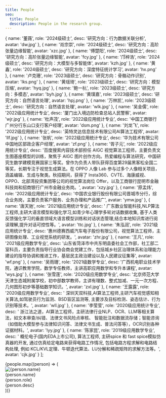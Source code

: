 ```yaml
---
title: People
seo:
  title: People
  description: People in the research group.
---
```


  {
    name: '董薇',
    role: '2024级硕士',
    desc: '研究方向：行为数据关联分析',
    avatar: 'dw.jpg'
  },
  {
    name: '肖宗崇',
    role: '2024级硕士',
    desc: '研究方向：高阶张量边缘智能',
    avatar: 'xzc.jpg'
  },
  {
    name: '傅楚阳',
    role: '2024级硕士',
    desc: '研究方向：高阶张量边缘智能',
    avatar: 'fcy.jpg'
  },
  {
    name: '邝梓浩',
    role: '2024级硕士',
    desc: '研究方向：大模型与多智能体',
    avatar: 'kzh.jpg'
  },
  {
    name: '黄鑫',
    role: '2024级硕士',
    desc: '研究方向：深度特征统计学习',
    avatar: 'hx.png'
  },
  {
    name: '卢克珊',
    role: '2023级硕士',
    desc: '研究方向：骨骼动作识别',
    avatar: 'lks.png'
  },
  {
    name: '黄瑶琦',
    role: '2023级硕士',
    desc: '研究方向：模型压缩',
    avatar: 'hyq.jpg'
  },
  {
    name: '鲍一杭',
    role: '2023级硕士',
    desc: '研究方向：多模态',
    avatar: 'byh.jpg'
  },
  {
    name: '黄璞嘉',
    role: '2023级硕士',
    desc: '研究方向：自然语言处理',
    avatar: 'hpj.png'
  },
  {
    name: '万林凯',
    role: '2023级硕士',
    desc: '研究方向：自然语言处理',
    avatar: 'wlk.jpg'
  },
  {
    name: '吴金儒',
    role: '2022级应用统计专业',
    desc: '厦门出入境边防检查总站人民警察',
    avatar: 'wjr.jpg'
  },
  {
    name: '杜声茂',
    role: '2022级应用统计专业',
    desc: '中国工商银行广州分行东山口支行客户经理',
    avatar: 'dsm.png'
  },
  {
    name: '刘龙飞',
    role: '2022级应用统计专业',
    desc: '英特灵达信息技术有限公司AI算法工程师',
    avatar: 'llf.jpg'
  },
  {
    name: '张帆',
    role: '2022级应用统计专业',
    desc: '华为技术有限公司中国地区部政企客户经理',
    avatar: 'zf.png'
  },
  {
    name: '胥子元',
    role: '2022级应用统计专业',
    desc: '百度搜索内容技术部担任 AIGC 视觉算法工程师，主要负责文生图基座模型的训练，聚焦于 AIGC 图片创作方向。热爱编程与算法研究，中国研究生数学建模竞赛国家三等奖。曾作为负责人带队获得百度第29届黑客松全国二等奖，长期专注于视觉生成算法。在 OPPO 人像 Lab 参与过多个人像相关项目，涵盖编辑、生成与聚类。秋招期间，获得了 Insta360、CVTE、海康威视、OPPO、北部湾投资集团等公司的视觉算法岗位 Offer，以及工商银行昆明市金融科技岗和招商银行广州市金融业务岗。',
    avatar: 'xzy.jpg'
  },
  {
    name: '原孟炜',
    role: '2022级应用统计专业',
    desc: '中国农业银行股份有限公司晋城市分行，综合业务岗，主要负责客户服务、业务办理和产品推广',
    avatar: 'ymw.jpg'
  },
  {
    name: '唐天驰',
    role: '2021级应用统计专业',
    desc: ' 广东数业智能科技,NLP算法工程师,主研大语言模型和强化学习,如青少年心理学多轮对话数据收集, 基于人类反馈强化学习的垂直领域大语言模型训练和对话状态管理,结合本地知识库进行阅读理解,提升对话可控性等。',
    avatar: 'ttc.jpg'
  },
  {
    name: '朱泓润',
    role: '2021级应用统计专业',
    desc: '惠州德赛西威汽车电子股份有限公司，视觉算法工程师，主研图像处理、工业视觉系统的研发。',
    avatar: 'zhr.jpg'
  },
  {
    name: '王凡',
    role: '2021级应用数学专业',
    desc: '山东省菏泽市中共东明县委社会工作部，社工部二室科员，主要负责指导行业协会商会党建工作，包括城乡社区治理体系和治理能力建设的指导协调和推进工作，基层民主政治建设以及人民建议征集等',
    avatar: 'wf.png'
  },
  {
    name: '吴雨珊',
    role: '2021级数学专业',
    desc: '广西机电职业技术学院，通识教育学院，数学专任教师，主讲高职应用数学和专升本课程',
    avatar: 'wys.jpg'
  },
  {
    name: '张雪莲',
    role: '2020级应用数学专业',
    desc: '北京师范大学天津生态城附属学校，初中部数学教师，主讲有理数、整式加减、一元一次方程、几何图形初步等基础数学知识。',
    avatar: 'zxl.jpg'
  },
  {
    name: '王露露',
    role: '2020级应用数学专业',
    desc: ' 深圳天双科技,AI算法工程师,主研汽车视觉感知相关算法,如驾驶员行为监测、BSD盲区监测等, 主要涉及目标检测、姿态估计、行为识别等技术。',
    avatar: 'wll.jpg'
  },
  {
    name: '李莹莹',
    role: '2020级应用统计专业',
    desc: ' 浙江法之道，AI算法工程师，主研法律行业NLP、OCR、LLM等相关算法，如文本审查/纠错、法律文书风险点审核、 智能批注和数据流存储；智能咨询（如借助大模型参与法律知识问答、法律文书生成、普法问答等），OCR识别各种证据材料。',
    avatar: 'lyy.jpg'
  },
  {
    name: '陈家昆',
    role: '2019级应用数学专业',
    desc: ' 概伦电子(国内EDA上市公司), 算法工程师, 主研spice 和 fast spice模拟仿真器的开发, 通过仿真给定电路来获得电路工作情况, 包括电路方程求解和电路结构处理, 例如 KCL/KVL定理、牛顿迭代算法、LU分解和稀疏矩阵的求解方法等。',
    avatar: 'cjk.jpg'
  }
];


<section class="grid gap-8 grid-cols-2 sm:grid-cols-3">
  {people.map((person) => (
    <div>
      <Image class="w-full max-w-32 aspect-[256/320] rounded-lg object-cover" width={256} height={384} src={`/avatars/${person.avatar}`} alt={person.name} />
      <div>
        <div class="font-serif text-lg sm:text-xl font-semibold tracking-tight text-main mb-1">{person.name}</div>
        <div class="text-main opacity-50 text-sm">{person.role}</div>
        <div class="font-light text-sm text-main opacity-70 mt-2 mb-2">{person.desc}</div>
      </div>
    </div>
  ))}
</section>

